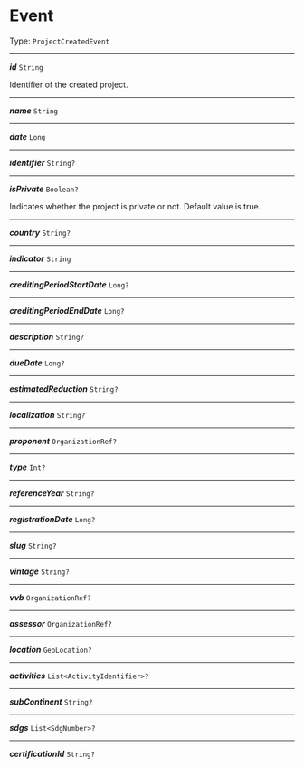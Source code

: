 


# Event

Type: `ProjectCreatedEvent`

---

***id*** `String`

Identifier of the created project.



---

***name*** `String`

---

***date*** `Long`

---

***identifier*** `String?`

---

***isPrivate*** `Boolean?`

Indicates whether the project is private or not. Default value is true.



---

***country*** `String?`

---

***indicator*** `String`

---

***creditingPeriodStartDate*** `Long?`

---

***creditingPeriodEndDate*** `Long?`

---

***description*** `String?`

---

***dueDate*** `Long?`

---

***estimatedReduction*** `String?`

---

***localization*** `String?`

---

***proponent*** `OrganizationRef?`

---

***type*** `Int?`

---

***referenceYear*** `String?`

---

***registrationDate*** `Long?`

---

***slug*** `String?`

---

***vintage*** `String?`

---

***vvb*** `OrganizationRef?`

---

***assessor*** `OrganizationRef?`

---

***location*** `GeoLocation?`

---

***activities*** `List<ActivityIdentifier>?`

---

***subContinent*** `String?`

---

***sdgs*** `List<SdgNumber>?`

---

***certificationId*** `String?`
